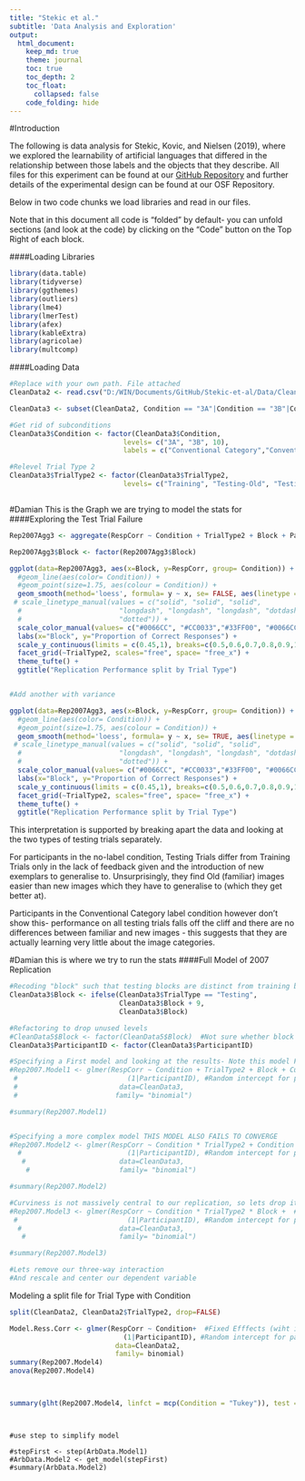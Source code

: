 ```yaml
---
title: "Stekic et al."
subtitle: 'Data Analysis and Exploration'
output: 
  html_document:
    keep_md: true
    theme: journal
    toc: true
    toc_depth: 2
    toc_float: 
      collapsed: false
    code_folding: hide
---
```


#Introduction

The following is data analysis for Stekic, Kovic, and Nielsen (2019), where we explored the learnability of artificial languages that differed in the relationship between those labels and the objects that they describe. All files for this experiment can be found at our [GitHub Repository](https://github.com/hecticdialectic/Stekic-et-al) and further details of the experimental design can be found at our OSF Repository.

Below in two code chunks we load libraries and read in our files. 

Note that in this document all code is "folded" by default- you can unfold sections (and look at the code) by clicking on the "Code" button on the Top Right of each block.

####Loading Libraries
```r

library(data.table)
library(tidyverse)
library(ggthemes)
library(outliers)
library(lme4)
library(lmerTest)
library(afex)
library(kableExtra)
library(agricolae)
library(multcomp)

```

####Loading Data
```r

#Replace with your own path. File attached
CleanData2 <- read.csv("D:/WIN/Documents/GitHub/Stekic-et-al/Data/CleanData4.csv")

CleanData3 <- subset(CleanData2, Condition == "3A"|Condition == "3B"|Condition == "10")

#Get rid of subconditions
CleanData3$Condition <- factor(CleanData3$Condition,
                            levels= c("3A", "3B", 10),
                            labels = c("Conventional Category","Conventional Category","No Label"))

#Relevel Trial Type 2
CleanData3$TrialType2 <- factor(CleanData3$TrialType2,
                            levels= c("Training", "Testing-Old", "Testing-New"))



```

#Damian This is the Graph we are trying to model the stats for
####Exploring the Test Trial Failure
```r

Rep2007Agg3 <- aggregate(RespCorr ~ Condition + TrialType2 + Block + ParticipantID , data=CleanData3, mean, na.rm= FALSE)

Rep2007Agg3$Block <- factor(Rep2007Agg3$Block)

ggplot(data=Rep2007Agg3, aes(x=Block, y=RespCorr, group= Condition)) +
  #geom_line(aes(color= Condition)) +
  #geom_point(size=1.75, aes(colour = Condition)) +
  geom_smooth(method='loess', formula= y ~ x, se= FALSE, aes(linetype = Condition)) +
 # scale_linetype_manual(values = c("solid", "solid", "solid",
  #                        "longdash", "longdash", "longdash", "dotdash",
  #                        "dotted")) +
  scale_color_manual(values= c("#0066CC", "#CC0033","#33FF00", "#0066CC", "#CC0033","#33FF00", "#33FF00", "#000000")) +
  labs(x="Block", y="Proportion of Correct Responses") +
  scale_y_continuous(limits = c(0.45,1), breaks=c(0.5,0.6,0.7,0.8,0.9,1.0)) +
  facet_grid(~TrialType2, scales="free", space= "free_x") +
  theme_tufte() +
  ggtitle("Replication Performance split by Trial Type")


#Add another with variance

ggplot(data=Rep2007Agg3, aes(x=Block, y=RespCorr, group= Condition)) +
  #geom_line(aes(color= Condition)) +
  #geom_point(size=1.75, aes(colour = Condition)) +
  geom_smooth(method='loess', formula= y ~ x, se= TRUE, aes(linetype = Condition)) +
 # scale_linetype_manual(values = c("solid", "solid", "solid",
  #                        "longdash", "longdash", "longdash", "dotdash",
  #                        "dotted")) +
  scale_color_manual(values= c("#0066CC", "#CC0033","#33FF00", "#0066CC", "#CC0033","#33FF00", "#33FF00", "#000000")) +
  labs(x="Block", y="Proportion of Correct Responses") +
  scale_y_continuous(limits = c(0.45,1), breaks=c(0.5,0.6,0.7,0.8,0.9,1.0)) +
  facet_grid(~TrialType2, scales="free", space= "free_x") +
  theme_tufte() +
  ggtitle("Replication Performance split by Trial Type")

```

This interpretation is supported by breaking apart the data and looking at the two types of testing trials separately.

For participants in the no-label condition, Testing Trials differ from Training Trials only in the lack of feedback given and the introduction of new exemplars to generalise to. Unsurprisingly, they find Old (familiar) images easier than new images which they have to generalise to (which they get better at).

Participants in the Conventional Category label condition however don't show this- performance on all testing trials falls off the cliff and there are no differences between familiar and new images - this suggests that they are actually learning very little about the image categories.

#Damian this is where we try to run the stats
####Full Model of 2007 Replication
```r
#Recoding "block" such that testing blocks are distinct from training blocks (currently blocks 1-4 are treated as identical statistically)
CleanData3$Block <- ifelse(CleanData3$TrialType == "Testing",
                           CleanData3$Block + 9,
                           CleanData3$Block)

#Refactoring to drop unused levels
#CleanData5$Block <- factor(CleanData5$Block)  #Not sure whether block should be numeric or a factor
CleanData3$ParticipantID <- factor(CleanData3$ParticipantID)

#Specifying a First model and looking at the results- Note this model FAILS TO CONVERGE
#Rep2007.Model1 <- glmer(RespCorr ~ Condition + TrialType2 + Block + Curviness +  #Fixed Efffects (no interactions)
 #                           (1|ParticipantID), #Random intercept for participantID
 #                         data=CleanData3, 
 #                        family= "binomial")

#summary(Rep2007.Model1)


#Specifying a more complex model THIS MODEL ALSO FAILS TO CONVERGE
#Rep2007.Model2 <- glmer(RespCorr ~ Condition * TrialType2 + Condition * Block + Curviness +  #Fixed Efffects (wiht interactions of Condition x Trial Type and Condition x Bock)
  #                          (1|ParticipantID), #Random intercept for participantID
   #                       data=CleanData3, 
    #                      family= "binomial")

#summary(Rep2007.Model2)

#Curviness is not massively central to our replication, so lets drop it and see if we can get a model to converge NOPE IT DOESN"T CONVERGE EITHER
#Rep2007.Model3 <- glmer(RespCorr ~ Condition * TrialType2 * Block +  #Fixed Efffects (wiht interactions of Condition x Trial Type and Condition x Bock)
 #                           (1|ParticipantID), #Random intercept for participantID
  #                        data=CleanData3, 
   #                       family= "binomial")

#summary(Rep2007.Model3)

#Lets remove our three-way interaction
#And rescale and center our dependent variable
```

Modeling a split file for Trial Type with Condition
```r

split(CleanData2, CleanData2$TrialType2, drop=FALSE)

Model.Ress.Corr <- glmer(RespCorr ~ Condition+  #Fixed Efffects (wiht interactions of Condition x Trial Type and Condition x Bock)
                            (1|ParticipantID), #Random intercept for participantID
                          data=CleanData2, 
                          family= binomial)
summary(Rep2007.Model4)
anova(Rep2007.Model4)



summary(glht(Rep2007.Model4, linfct = mcp(Condition = "Tukey")), test = adjusted("holm"))



```

```{}

#use step to simplify model

#stepFirst <- step(ArbData.Model1)
#ArbData.Model2 <- get_model(stepFirst)
#summary(ArbData.Model2)

```
















